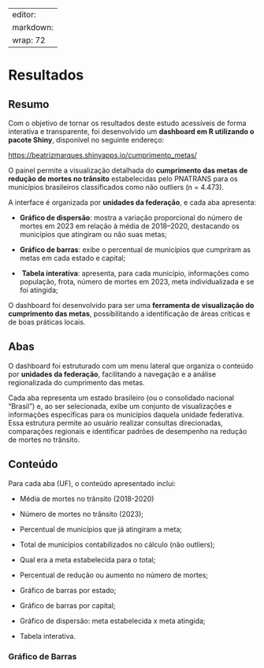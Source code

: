 
---
editor: 
  markdown: 
    wrap: 72
---

# Resultados

## Resumo

Com o objetivo de tornar os resultados deste estudo acessíveis de forma
interativa e transparente, foi desenvolvido um **dashboard em R
utilizando o pacote Shiny**, disponível no seguinte endereço:

<https://beatrizmarques.shinyapps.io/cumprimento_metas/>

O painel permite a visualização detalhada do **cumprimento das metas de
redução de mortes no trânsito** estabelecidas pelo PNATRANS para os
municípios brasileiros classificados como não outliers (n = 4.473).

A interface é organizada por **unidades da federação**, e cada aba
apresenta:

-   **Gráfico de dispersão**: mostra a variação proporcional do número
    de mortes em 2023 em relação à média de 2018–2020, destacando os
    municípios que atingiram ou não suas metas;

-   **Gráfico de barras**: exibe o percentual de municípios que
    cumpriram as metas em cada estado e capital;

-   ️ **Tabela interativa**: apresenta, para cada município, informações
    como população, frota, número de mortes em 2023, meta
    individualizada e se foi atingida;

O dashboard foi desenvolvido para ser uma **ferramenta de visualização
do cumprimento das metas**, possibilitando a identificação de áreas
críticas e de boas práticas locais.

## Abas

O dashboard foi estruturado com um menu lateral que organiza o conteúdo
por **unidades da federação**, facilitando a navegação e a análise
regionalizada do cumprimento das metas.

Cada aba representa um estado brasileiro (ou o consolidado nacional
“Brasil”) e, ao ser selecionada, exibe um conjunto de visualizações e
informações específicas para os municípios daquela unidade federativa.
Essa estrutura permite ao usuário realizar consultas direcionadas,
comparações regionais e identificar padrões de desempenho na redução de
mortes no trânsito.

## Conteúdo

Para cada aba (UF), o conteúdo apresentado inclui:

-   Média de mortes no trânsito (2018-2020)

-   Número de mortes no trânsito (2023);

-   Percentual de municípios que já atingiram a meta;

-   Total de municípios contabilizados no cálculo (não outliers);

-   Qual era a meta estabelecida para o total;

-   Percentual de redução ou aumento no número de mortes;

-   Gráfico de barras por estado;

-   Gráfico de barras por capital;

-   Gráfico de dispersão: meta estabelecida x meta atingida;

-   Tabela interativa.

### Gráfico de Barras
